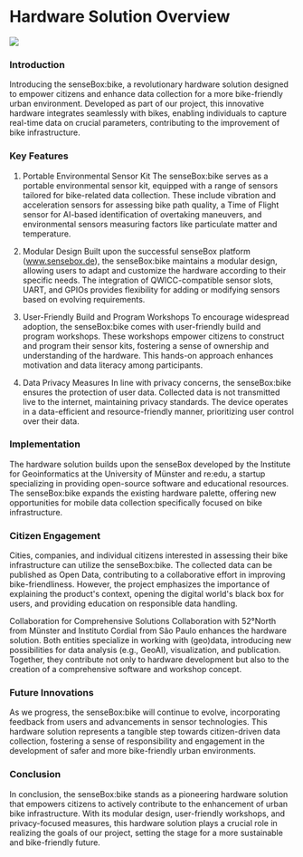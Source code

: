 
# Hardware Solution Overview

<Image src={hardwareImage}/>

### Introduction
Introducing the senseBox:bike, a revolutionary hardware solution designed to empower citizens and enhance data collection for a more bike-friendly urban environment. Developed as part of our project, this innovative hardware integrates seamlessly with bikes, enabling individuals to capture real-time data on crucial parameters, contributing to the improvement of bike infrastructure.

### Key Features
1. Portable Environmental Sensor Kit
The senseBox:bike serves as a portable environmental sensor kit, equipped with a range of sensors tailored for bike-related data collection. These include vibration and acceleration sensors for assessing bike path quality, a Time of Flight sensor for AI-based identification of overtaking maneuvers, and environmental sensors measuring factors like particulate matter and temperature.

2. Modular Design
Built upon the successful senseBox platform (www.sensebox.de), the senseBox:bike maintains a modular design, allowing users to adapt and customize the hardware according to their specific needs. The integration of QWICC-compatible sensor slots, UART, and GPIOs provides flexibility for adding or modifying sensors based on evolving requirements.

3. User-Friendly Build and Program Workshops
To encourage widespread adoption, the senseBox:bike comes with user-friendly build and program workshops. These workshops empower citizens to construct and program their sensor kits, fostering a sense of ownership and understanding of the hardware. This hands-on approach enhances motivation and data literacy among participants.

4. Data Privacy Measures
In line with privacy concerns, the senseBox:bike ensures the protection of user data. Collected data is not transmitted live to the internet, maintaining privacy standards. The device operates in a data-efficient and resource-friendly manner, prioritizing user control over their data.

### Implementation
The hardware solution builds upon the senseBox developed by the Institute for Geoinformatics at the University of Münster and re:edu, a startup specializing in providing open-source software and educational resources. The senseBox:bike expands the existing hardware palette, offering new opportunities for mobile data collection specifically focused on bike infrastructure.

### Citizen Engagement
Cities, companies, and individual citizens interested in assessing their bike infrastructure can utilize the senseBox:bike. The collected data can be published as Open Data, contributing to a collaborative effort in improving bike-friendliness. However, the project emphasizes the importance of explaining the product's context, opening the digital world's black box for users, and providing education on responsible data handling.

Collaboration for Comprehensive Solutions
Collaboration with 52°North from Münster and Instituto Cordial from São Paulo enhances the hardware solution. Both entities specialize in working with (geo)data, introducing new possibilities for data analysis (e.g., GeoAI), visualization, and publication. Together, they contribute not only to hardware development but also to the creation of a comprehensive software and workshop concept.

### Future Innovations
As we progress, the senseBox:bike will continue to evolve, incorporating feedback from users and advancements in sensor technologies. This hardware solution represents a tangible step towards citizen-driven data collection, fostering a sense of responsibility and engagement in the development of safer and more bike-friendly urban environments.

### Conclusion
In conclusion, the senseBox:bike stands as a pioneering hardware solution that empowers citizens to actively contribute to the enhancement of urban bike infrastructure. With its modular design, user-friendly workshops, and privacy-focused measures, this hardware solution plays a crucial role in realizing the goals of our project, setting the stage for a more sustainable and bike-friendly future.